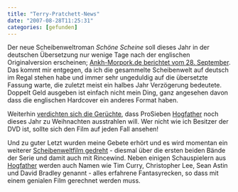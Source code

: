 ```yaml
---
title: "Terry-Pratchett-News"
date: "2007-08-28T11:25:31"
categories: [gefunden]
---
```


Der neue Scheibenweltroman *Schöne Scheine* soll dieses Jahr in der deutschen Übersetzung nur wenige Tage nach der englischen Originalversion erscheinen; [Ankh-Morpork.de berichtet vom 28. September](http://www.ankh-morpork.de/index.php?seite=2110&news=244). Das kommt mir entgegen, da ich die gesammelte Scheibenwelt auf deutsch im Regal stehen habe und immer sehr ungeduldig auf die übersetzte Fassung warte, die zuletzt meist ein halbes Jahr Verzögerung bedeutete. Doppelt Geld ausgeben ist einfach nicht mein Ding, ganz angesehen davon dass die englischen Hardcover ein anderes Format haben.

Weiterhin [verdichten sich die Gerüchte](http://www.ankh-morpork.de/index.php?seite=2110&news=253), dass ProSieben [Hogfather](/blog/2007/07/13/terry-pratchetts-hogfather/) noch dieses Jahr zu Weihnachten ausstrahlen will. Wer nicht wie ich Besitzer der DVD ist, sollte sich den Film auf jeden Fall ansehen!

Und zu guter Letzt wurden meine Gebete erhört und es wird momentan ein weiterer [Scheibenweltfilm gedreht](http://www.ankh-morpork.de/index.php?seite=2110&news=252) - diesmal über die ersten beiden Bände der Serie und damit auch mit Rincewind. Neben einigen Schauspielern aus [Hogfather](/blog/2007/07/13/terry-pratchetts-hogfather/) werden auch Namen wie Tim Curry, Christopher Lee, Sean Astin und David Bradley genannt - alles erfahrene Fantasyrecken, so dass mit einem genialen Film gerechnet werden muss.
